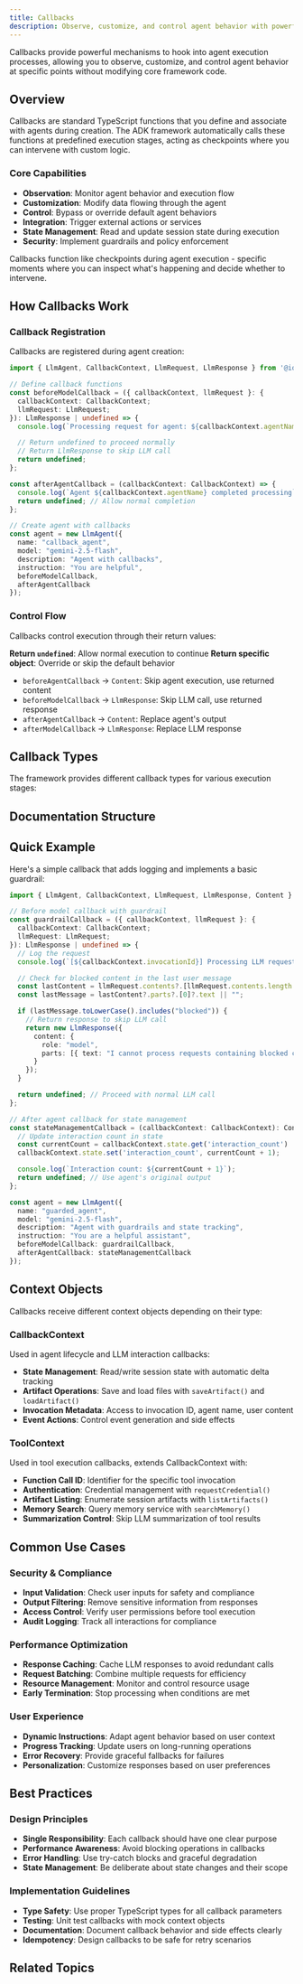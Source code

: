 ```yaml
---
title: Callbacks
description: Observe, customize, and control agent behavior with powerful callback mechanisms
---
```



Callbacks provide powerful mechanisms to hook into agent execution processes, allowing you to observe, customize, and control agent behavior at specific points without modifying core framework code.

## Overview

Callbacks are standard TypeScript functions that you define and associate with agents during creation. The ADK framework automatically calls these functions at predefined execution stages, acting as checkpoints where you can intervene with custom logic.

### Core Capabilities

- **Observation**: Monitor agent behavior and execution flow
- **Customization**: Modify data flowing through the agent
- **Control**: Bypass or override default agent behaviors
- **Integration**: Trigger external actions or services
- **State Management**: Read and update session state during execution
- **Security**: Implement guardrails and policy enforcement

<Callout type="info" title="Checkpoint Pattern">
Callbacks function like checkpoints during agent execution - specific moments where you can inspect what's happening and decide whether to intervene.
</Callout>

## How Callbacks Work

### Callback Registration

Callbacks are registered during agent creation:

```typescript
import { LlmAgent, CallbackContext, LlmRequest, LlmResponse } from '@iqai/adk';

// Define callback functions
const beforeModelCallback = ({ callbackContext, llmRequest }: {
  callbackContext: CallbackContext;
  llmRequest: LlmRequest;
}): LlmResponse | undefined => {
  console.log(`Processing request for agent: ${callbackContext.agentName}`);

  // Return undefined to proceed normally
  // Return LlmResponse to skip LLM call
  return undefined;
};

const afterAgentCallback = (callbackContext: CallbackContext) => {
  console.log(`Agent ${callbackContext.agentName} completed processing`);
  return undefined; // Allow normal completion
};

// Create agent with callbacks
const agent = new LlmAgent({
  name: "callback_agent",
  model: "gemini-2.5-flash",
  description: "Agent with callbacks",
  instruction: "You are helpful",
  beforeModelCallback,
  afterAgentCallback
});
```

### Control Flow

Callbacks control execution through their return values:

**Return `undefined`**: Allow normal execution to continue
**Return specific object**: Override or skip the default behavior

- `beforeAgentCallback` → `Content`: Skip agent execution, use returned content
- `beforeModelCallback` → `LlmResponse`: Skip LLM call, use returned response
- `afterAgentCallback` → `Content`: Replace agent's output
- `afterModelCallback` → `LlmResponse`: Replace LLM response

## Callback Types

The framework provides different callback types for various execution stages:

<Cards>
  <Card
    title="🚀 Agent Lifecycle"
    description="Before and after complete agent processing with CallbackContext"
    href="/docs/framework/callbacks/types#agent-lifecycle-callbacks"
  />

  <Card
    title="🧠 Model Interactions"
    description="Before and after LLM communications with request/response access"
    href="/docs/framework/callbacks/types#llm-interaction-callbacks"
  />

  <Card
    title="🔧 Tool Execution"
    description="Before and after tool invocations with ToolContext"
    href="/docs/framework/callbacks/types#tool-execution-callbacks"
  />
</Cards>

## Documentation Structure

<Cards>
  <Card
    title="📋 Callback Types"
    description="Detailed reference for all callback types and their contexts"
    href="/docs/framework/callbacks/types"
  />

  <Card
    title="🎨 Design Patterns"
    description="Common patterns for guardrails, caching, logging, and more"
    href="/docs/framework/callbacks/design-patterns"
  />

  <Card
    title="🔧 Context Patterns"
    description="Working with CallbackContext and ToolContext effectively"
    href="/docs/framework/callbacks/context-patterns"
  />
</Cards>

## Quick Example

Here's a simple callback that adds logging and implements a basic guardrail:

```typescript
import { LlmAgent, CallbackContext, LlmRequest, LlmResponse, Content } from '@iqai/adk';

// Before model callback with guardrail
const guardrailCallback = ({ callbackContext, llmRequest }: {
  callbackContext: CallbackContext;
  llmRequest: LlmRequest;
}): LlmResponse | undefined => {
  // Log the request
  console.log(`[${callbackContext.invocationId}] Processing LLM request`);

  // Check for blocked content in the last user message
  const lastContent = llmRequest.contents?.[llmRequest.contents.length - 1];
  const lastMessage = lastContent?.parts?.[0]?.text || "";

  if (lastMessage.toLowerCase().includes("blocked")) {
    // Return response to skip LLM call
    return new LlmResponse({
      content: {
        role: "model",
        parts: [{ text: "I cannot process requests containing blocked content." }]
      }
    });
  }

  return undefined; // Proceed with normal LLM call
};

// After agent callback for state management
const stateManagementCallback = (callbackContext: CallbackContext): Content | undefined => {
  // Update interaction count in state
  const currentCount = callbackContext.state.get('interaction_count') || 0;
  callbackContext.state.set('interaction_count', currentCount + 1);

  console.log(`Interaction count: ${currentCount + 1}`);
  return undefined; // Use agent's original output
};

const agent = new LlmAgent({
  name: "guarded_agent",
  model: "gemini-2.5-flash",
  description: "Agent with guardrails and state tracking",
  instruction: "You are a helpful assistant",
  beforeModelCallback: guardrailCallback,
  afterAgentCallback: stateManagementCallback
});
```

## Context Objects

Callbacks receive different context objects depending on their type:

### CallbackContext

Used in agent lifecycle and LLM interaction callbacks:

- **State Management**: Read/write session state with automatic delta tracking
- **Artifact Operations**: Save and load files with `saveArtifact()` and `loadArtifact()`
- **Invocation Metadata**: Access to invocation ID, agent name, user content
- **Event Actions**: Control event generation and side effects

### ToolContext

Used in tool execution callbacks, extends CallbackContext with:

- **Function Call ID**: Identifier for the specific tool invocation
- **Authentication**: Credential management with `requestCredential()`
- **Artifact Listing**: Enumerate session artifacts with `listArtifacts()`
- **Memory Search**: Query memory service with `searchMemory()`
- **Summarization Control**: Skip LLM summarization of tool results

## Common Use Cases

### Security & Compliance

- **Input Validation**: Check user inputs for safety and compliance
- **Output Filtering**: Remove sensitive information from responses
- **Access Control**: Verify user permissions before tool execution
- **Audit Logging**: Track all interactions for compliance

### Performance Optimization

- **Response Caching**: Cache LLM responses to avoid redundant calls
- **Request Batching**: Combine multiple requests for efficiency
- **Resource Management**: Monitor and control resource usage
- **Early Termination**: Stop processing when conditions are met

### User Experience

- **Dynamic Instructions**: Adapt agent behavior based on user context
- **Progress Tracking**: Update users on long-running operations
- **Error Recovery**: Provide graceful fallbacks for failures
- **Personalization**: Customize responses based on user preferences

## Best Practices

### Design Principles

- **Single Responsibility**: Each callback should have one clear purpose
- **Performance Awareness**: Avoid blocking operations in callbacks
- **Error Handling**: Use try-catch blocks and graceful degradation
- **State Management**: Be deliberate about state changes and their scope

### Implementation Guidelines

- **Type Safety**: Use proper TypeScript types for all callback parameters
- **Testing**: Unit test callbacks with mock context objects
- **Documentation**: Document callback behavior and side effects clearly
- **Idempotency**: Design callbacks to be safe for retry scenarios

## Related Topics

<Cards>
  <Card
    title="🤖 Agents"
    description="Learn how agents integrate callbacks into their execution"
    href="/docs/framework/agents"
  />

  <Card
    title="📊 Runtime"
    description="Understanding callback integration with runtime execution"
    href="/docs/framework/runtime"
  />

  <Card
    title="💬 Sessions"
    description="Session state management through callbacks"
    href="/docs/framework/sessions"
  />

  <Card
    title="🔧 Tools"
    description="Tool execution control through callbacks"
    href="/docs/framework/tools"
  />
</Cards>